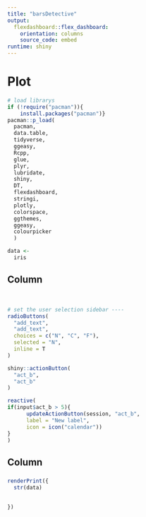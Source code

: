 ```yaml
---
title: "barsDetective"
output: 
  flexdashboard::flex_dashboard:
    orientation: columns
    source_code: embed
runtime: shiny
---
```


# Plot

```r
# load librarys
if (!require("pacman")){                                  
    install.packages("pacman")}                       
pacman::p_load(
  pacman,
  data.table,
  tidyverse,
  ggeasy,
  Rcpp,
  glue,
  plyr,
  lubridate,
  shiny,
  DT,
  flexdashboard,
  stringi,
  plotly,
  colorspace,
  ggthemes,
  ggeasy,
  colourpicker
  )

```

```r
data <- 
  iris
```




Column {.sidebar data-width=200}
-----------------------------------------------------------------------

<br>
```r
# set the user selection sidebar ----
radioButtons(
  "add_text",
  "add_text",
  choices = c("N", "C", "F"),
  selected = "N",
  inline = T
)

shiny::actionButton(
  "act_b",
  "act_b"
)


```

```r
reactive(
if(input$act_b > 5){
      updateActionButton(session, "act_b",
      label = "New label",
      icon = icon("calendar"))
}
)
```


Column
-----------------------------------------------------------------------

### 

```r

renderPrint({
  str(data)
  
  
})

```

